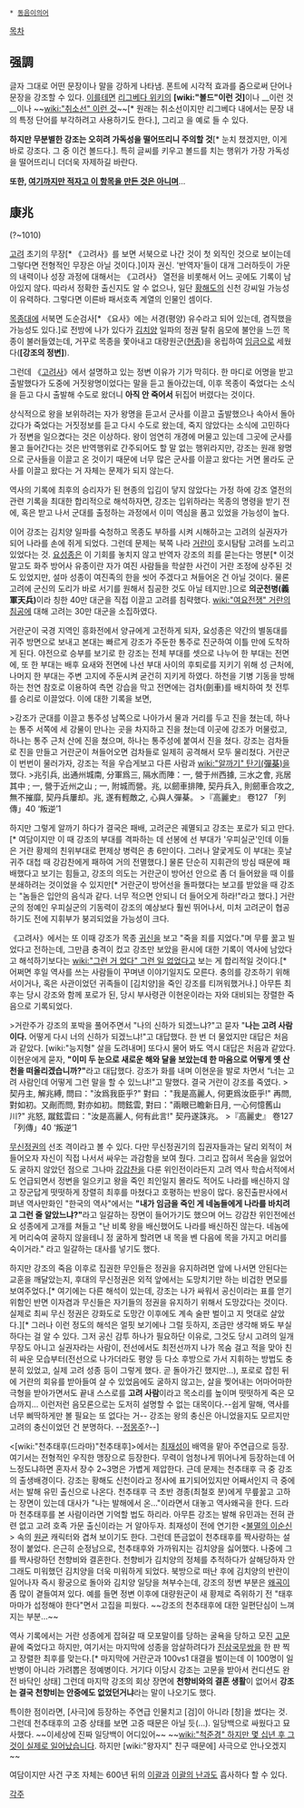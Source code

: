  * [[동음이의어]]

[[목차]]

== 强調 == 
글자 그대로 어떤 문장이나 말을 강하게 나타냄.
폰트에 시각적 효과를 줌으로써 단어나 문장을 강조할 수 있다. [[이를테면]] [[리그베다 위키]]의 '''[wiki:"볼드"이런 것]'''이나 __이런 것__이나 ~~[[wiki:"취소선" 이런 것]]~~[* 원래는 취소선이지만 리그베다 내에서는 문장 내의 특정 단어를 부각하려고 사용하기도 한다.], 그리고 {{{+2 이런 것}}}을 예로 들 수 있다.

'''하지만 무분별한 강조는 오히려 가독성을 떨어뜨리니 주의할 것'''[* 눈치 챘겠지만, 이게 바로 강조다. 그 중 이건 볼드다.]. 특히 '''{{{+3 이런 식으로}}}''' 글씨를 키우고 볼드를 치는 행위가 가장 가독성을 떨어뜨리니 더더욱 자제하길 바란다.

'''또한, [[이거 하나 적자고 만든 것이 아닌 항목|여기까지만 적자고 이 항목을 만든 것은 아니며]]'''...

== 康兆 ==
(?~1010)

[[고려]] 초기의 무장[* 《고려사》를 보면 서북으로 나간 것이 첫 외직인 것으로 보이는데 그렇다면 전형적인 무장은 아닐 것이다.]이자 권신. '반역자'들이 대개 그러하듯이 가문의 내력이나 성장 과정에 대해서는 《고려사》 열전을 비롯해서 어느 곳에도 기록이 남아있지 않다. 따라서 정확한 출신지도 알 수 없으나, 일단 [[황해도]]의 신천 강씨일 가능성이 유력하다. 그렇다면 이른바 패서호족 계열의 인물인 셈이다.

[[목종]]대에 서북면 도순검사[* 《요사》에는 서경(평양) 유수라고 되어 있는데, 겸직했을 가능성도 있다.]로 전방에 나가 있다가 [[김치양]] 일파의 정권 탈취 음모에 불안을 느낀 목종이 불러들였는데, 거꾸로 목종을 쫓아내고 대량원군([[현종]])을 옹립하여 [[임금]]으로 세웠다('''[강조의 정변]'''). 

그런데 《[[고려사]]》에서 설명하고 있는 정변 이유가 기가 막히다. 한 마디로 어명을 받고 출발했다가 도중에 거짓왕명이었다는 말을 듣고 돌아갔는데, 이후 목종이 죽었다는 소식을 듣고 다시 출발해 수도로 왔더니 '''아직 안 죽어서''' 뒤집어 버렸다는 것이다. 

상식적으로 왕을 보위하려는 자가 왕명을 듣고서 군사를 이끌고 출발했으나 속아서 돌아갔다가 죽었다는 거짓정보를 듣고 다시 수도로 왔는데, 죽지 않았다는 소식에 고민하다가 정변을 일으켰다는 것은 이상하다. 왕이 엄연히 개경에 머물고 있는데 그곳에 군사를 몰고 들어간다는 것은 반역행위로 간주되어도 할 말 없는 행위라지만, 강조는 원래 왕명으로 군사들을 이끌고 온 것이기 때문에 너무 많은 군사를 이끌고 왔다는 거면 몰라도 군사를 이끌고 왔다는 거 자체는 문제가 되지 않는다. 

역사의 기록에 최후의 승리자가 된 현종의 입김이 닿지 않았다는 가정 하에 강조 열전의 관련 기록을 최대한 합리적으로 해석하자면, 강조는 입위하라는 목종의 명령을 받기 전에, 혹은 받고 나서 군대를 출정하는 과정에서 이미 역심을 품고 있었을 가능성이 높다. 

이어 강조는 김치양 일파를 숙청하고 목종도 부하를 시켜 시해하고는 고려의 실권자가 되어 나라를 손에 쥐게 되었다. 그런데 문제는 북쪽 나라 [[거란]]이 호시탐탐 고려를 노리고 있었다는 것. [[요성종]]은 이 기회를 놓치지 않고 반역자 강조의 죄를 묻는다는 명분[* 이것 말고도 화주 방어사 유종이란 자가 여진 사람들을 학살한 사건이 거란 조정에 상주된 것도 있었지만, 설마 성종이 여진족의 한을 씻어 주겠다고 쳐들어온 건 아닐 것이다. 물론 고려에 군신의 도리가 바로 서기를 원해서 침공한 것도 아닐 테지만.]으로 '''의군천병(義軍天兵)'''이라 칭한 40만 대군을 직접 이끌고 고려를 침략했다. [[wiki:"여요전쟁" 거란의 침공]]에 대해 고려는 30만 대군을 소집하였다.

거란군이 국경 지역인 흥화전에서 양규에게 고전하게 되자, 요성종은 약간의 별동대를 귀주 방면으로 보내고 본대는 빠르게 강조가 주둔한 통주로 진군하여 이틀 만에 도착하게 된다. 야전으로 승부를 보기로 한 강조는 전체 부대를 셋으로 나누어 한 부대는 전면에, 또 한 부대는 배후 요새와 전면에 나선 부대 사이의 후퇴로를 지키기 위해 성 근처에, 나머지 한 부대는 주변 고지에 주둔시켜 굳건히 지키게 하였다. 하천을 기병 기동을 방해하는 천연 참호로 이용하여 측면 강습을 막고 전면에는 검차(劍車)를 배치하여 첫 전투를 승리로 이끌었다. 이에 대한 기록을 보면,

>강조가 군대를 이끌고 통주성 남쪽으로 나아가서 물과 거리를 두고 진을 쳤는데, 하나는 통주 서쪽에 세 강물이 만나는 곳을 차지하고 진을 쳤는데 이곳에 강조가 머물렀고, 하나는 통주 근처 산에 진을 쳤으며, 하나는 통주성에 붙여서 진을 쳤다. 강조는 검차들로 진을 만들고 거란군이 쳐들어오면 검차들로 일제히 공격해서 모두 물리쳤다. 거란군이 번번이 물러가자, 강조는 적을 우습게보고 다른 사람과 [[wiki:"알까기" 탄기(彈棊)]]을 했다. 
>兆引兵, 出通州城南, 分軍爲三, 隔水而陣：一, 營于州西據, 三水之會, 兆居其中 ; 一, 營于近州之山 ; 一, 附城而營。兆, 以劒車排陣, 契丹兵入, 則劒車合攻之, 無不摧靡, 契丹兵屢却。兆, 遂有輕敵之, 心與人彈棊。
>『高麗史』 卷127 「列傳」40 ‘叛逆’1

하지만 그렇게 알까기 하다가 결국은 패배, 고려군은 궤멸되고 강조는 포로가 되고 만다.[* 여담이지만 이 때 강조의 부대를 격파하는 데 선봉에 선 부대가 '우피실군'인데 이들은 거란 황제의 친위부대로 편제상 병력은 총 6만이다. 그러나 얄궃게도 이 부대는 훗날 귀주 대첩 때 강감찬에게 패하여 거의 전멸했다.] 물론 단순히 지휘관의 방심 때문에 패배했다고 보기는 힘들고, 강조의 의도는 거란군이 방어선 안으로 좀 더 들어왔을 때 이를 분쇄하려는 것이었을 수 있지만[* 거란군이 방어선을 돌파했다는 보고를 받았을 때 강조는 "놈들은 입안의 음식과 같다. 너무 적으면 안되니 더 들어오게 하라!"라고 했다.] 거란군의 정예인 우피실군의 기동력이 강조의 예상보다 훨씬 뛰어나서, 미처 고려군이 협공하기도 전에 지휘부가 붕괴되었을 가능성이 크다.

《고려사》에서는 또 이때 강조가 목종 [[귀신]]을 보고 "죽을 죄를 지었다."며 무릎 꿇고 빌었다고 전하는데, 그만큼 충격이 컸고 강조만 보았을 환시에 대한 기록이 역사에 남았다고 해석하기보다는 [[wiki:"그런 거 없다" 그런 일 없었다]]고 보는 게 합리적일 것이다.[* 어쩌면 후일 역사를 쓰는 사람들이 꾸며낸 이야기일지도 모른다. 충의를 강조하기 위해서이거나, 혹은 사관이었던 귀족들이 [김치양]을 죽인 강조를 티꺼워했거나.] 아무튼 최후는 당시 강조와 함께 포로가 된, 당시 부사령관 이현운이라는 자와 대비되는 장렬한 죽음으로 기록되었다.

>거란주가 강조의 포박을 풀어주면서 "나의 신하가 되겠느냐?"고 묻자 "'''나는 고려 사람이다.''' 어떻게 다시 너의 신하가 되겠느냐!"고 대답했다. 한 번 더 물었지만 대답은 처음과 같았다. [wiki:"능지형" 살을 도려내며] 또다시 물어 봐도 역시 대답은 처음과 같았다. 이현운에게 묻자, '''"이미 두 눈으로 새로운 해와 달을 보았는데 한 마음으로 어떻게 옛 산천을 떠올리겠습니까?"'''라고 대답했다. 강조가 화를 내며 이현운을 발로 차면서 “너는 고려 사람인데 어떻게 그런 말을 할 수 있느냐!"고 말했다. 결국 거란이 강조를 죽였다.
>契丹主, 解兆縛, 問曰："汝爲我臣乎?" 對曰 ："我是高麗人, 何更爲汝臣乎!" 再問, 對如初。又剮而問, 對亦如初。問鉉雲, 對曰："兩眼已瞻新日月, 一心何憶舊山川?" 兆怒, 蹴鉉雲曰："汝是高麗人, 何有此言!" 契丹遂誅兆。
>『高麗史』 卷127 「列傳」40 ‘叛逆’1

[[무신정권]]의 선조 격이라고 볼 수 있다. 다만 무신정권기의 집권자들과는 달리 외적이 쳐들어오자 자신이 직접 나서서 싸우는 과감함을 보여 줬다. 그리고 잡혀서 목숨을 잃었어도 굴하지 않았던 점으로 그나마 [[강감찬]]을 다룬 위인전이라든지 고려 역사 학습서적에서도 언급되면서 정변을 일으키고 왕을 죽인 죄인일지 몰라도 적어도 나라를 배신하지 않고 장군답게 떳떳하게 장렬히 최후를 마쳤다고 호평하는 반응이 많다. 웅진출판사에서 펴낸 역사만화인 "한국의 역사"에서는 '''"내가 임금을 죽인 게 네놈들에게 나라를 바치려고 그런 줄 알았느냐?"'''라고 일갈하는 장면이 들어가기도 했으며 어느 강감찬 위인전에선 요 성종에게 고개를 쳐들고 "난 비록 왕을 배신했어도 나라를 배신하진 않는다. 네놈에게 머리숙여 굴하지 않을테니 정 굴하게 할려면 내 목을 벤 다음에 목을 가지고 머리를 숙이거라." 라고 일갈하는 대사를 넣기도 했다.

하지만 강조의 죽음 이후로 집권한 무인들은 정권을 유지하려면 앞에 나서면 안된다는 교훈을 깨달았는지, 후대의 무신정권은 외적 앞에서는 도망치기만 하는 비겁한 면모를 보여주었다.[* 여기에는 다른 해석이 있는데, 강조는 나가 싸워서 공신이라는 표를 얻기 위함인 반면 이자겸과 무신들은 자기들의 정권을 유지하기 위해서 도망갔다는 것이다. 실제로 최씨 무신 정권은 강화도로 도망간 이후에도 계속 술판 벌이고 지 멋대로 살았다.][* 그러나 이런 정도의 해석은 얼핏 보기에나 그럴 듯하지, 조금만 생각해 봐도 부실하다는 걸 알 수 있다. 그저 공신 감투 하나가 필요하단 이유로, 그것도 당시 고려의 일개 무장도 아니고 실권자라는 사람이, 전선에서도 최전선까지 나가 목숨 걸고 적을 맞아 친히 싸운 모습부터(전선으로 나가더라도 평양 등 다소 후방으로 가서 지휘하는 방법도 충분히 있었고, 실제 고려 성종 등이 그렇게 했다. 곧 돌아가긴 했지만...), 포로로 잡힌 뒤에 거란의 회유를 받아들여 살 수 있었음에도 굴하지 않고는, 살을 찢어내는 어마어마한 극형을 받아가면서도 끝내 스스로를 '''고려 사람'''이라고 목소리를 높이며 떳떳하게 죽은 모습까지... 이런저런 음모론으로는 도저히 설명할 수 없는 대목이다.--쉽게 말해, 역사를 너무 삐딱하게만 볼 필요는 또 없다는 거-- 강조는 왕의 충신은 아니었을지도 모르지만 고려의 충신이었던 건 분명하다. --[[정몽주]]?--]

<[wiki:"천추태후(드라마)"천추태후]>에서는 [[최재성]]이 배역을 맡아 주연급으로 등장. 여기서는 전형적인 우직한 맹장으로 등장한다. 무력이 엄청나게 뛰어나게 등장하는데 어느정도냐하면 혼자서 장수 2~3명은 가볍게 제압한다. 
근데 문제는 천추태후 극 중 강조의 출생배경이다.
강조는 황해도 신천이라고 정사에 표기되어있지만 어째서인지 극 중에서는 발해 유민 출신으로 나온다.
천추태후 극 초반 경종(최철호 분)에게 무릎꿇고 고하는 장면이 있는데 대사가 "나는 발해에서 온..."이라면서 대놓고 역사왜곡을 한다.
드라마 천추태후를 본 사람이라면 기억할 법도 하리라.
아무튼 강조는 발해 유민과는 전혀 관련 없고 고려 호족 가문 출신이라는 거 알아두자.
최재성이 전에 연기한 <[[불멸의 이순신]]> 속의 [[원균]] 캐릭터와 겹쳐 보이기도 한다. 그런데 뜬금없이 천추태후를 짝사랑하는 설정이 붙었다. 은근히 순정남으로, 천추태후와 가까워지는 김치양을 싫어했다.
나중에 그를 짝사랑하던 천향비와 결혼한다. 천향비가 김치양의 정체를 추적하다가 살해당하자 안그래도 미워했던 김치양을 더욱 미워하게 되었다. 북방으로 떠난 후에 김치양의 반란이 일어나자 즉시 황궁으로 돌아와 김치양 일당을 쳐부수는데, 강조의 정변 부분은 [[왜곡]]이 좀 많이 곁들여져 있다. 예를 들면 정변 이후에 대량원군이 새 황제로 즉위하기 전 "태후마마가 섭정해야 한다"면서 고집을 피웠다. ~~강조의 천추태후에 대한 일편단심이 느껴지는 부분...~~

역사 기록에서는 거란 성종에게 잡혀갈 때 모포말이를 당하는 굴욕을 당하고 모진 [[고문]] 끝에 죽었다고 하지만, 여기서는 마지막에 성종을 암살하려다가 [[진삼국무쌍]]을 한 판 찍고 장렬한 최후를 맞는다.[* 마지막에 거란군과 100vs1 대결을 벌이는데 이 100명이 일반병이 아니라 가려뽑은 정예병이다. 거기다 이당시 강조는 고문을 받아서 컨디션도 완전 바닥인 상태] 그런데 마지막 강조의 회상 장면에 '''천향비와의 결혼 생활'''이 없어서 '''강조는 결국 천향비는 안중에도 없었던거냐'''라는 말이 나오기도 했다.

특이한 점이라면, [사극]에 등장하는 주연급 인물치고 [검]이 아니라 [창]을 썼다는 것. 그런데 천추태후의 고증 상태를 보면 고증 때문은 아닐 듯(…). 일당백으로 싸웠다고 묘사했다. ~~이세상에 진짜 일당백이 어디있어~~ ~~[[wiki:"척준경" 하지만 몇 십년 후 그것이 실제로 일어났습니다]]. 하지만 [wiki:"왕자지" 친구 때문에] 사극으로 안나오겠지~~

여담이지만 사건 구조 자체는 600년 뒤의 [[이괄]]과 [[이괄의 난]]과도 흡사하다 할 수 있다. 

[[각주]]
